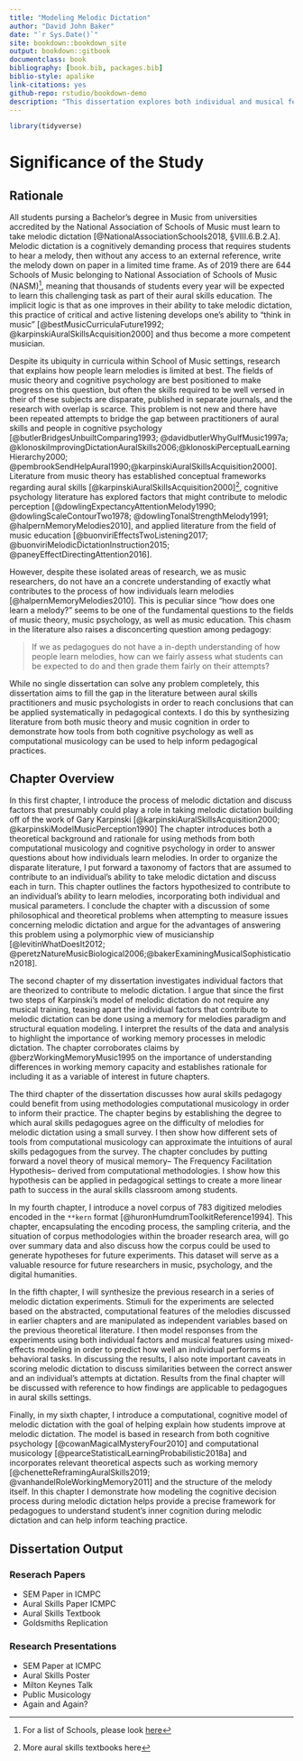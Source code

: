 ```yaml
--- 
title: "Modeling Melodic Dictation"
author: "David John Baker"
date: "`r Sys.Date()`"
site: bookdown::bookdown_site
output: bookdown::gitbook
documentclass: book
bibliography: [book.bib, packages.bib]
biblio-style: apalike
link-citations: yes
github-repo: rstudio/bookdown-demo
description: "This dissertation explores both individual and musical features that might contribute to processes involved in melodic dictation."
---
```


```r
library(tidyverse)
```


# Significance of the Study

## Rationale

All students pursing a Bachelor's degree in Music from universities accredited by the National Association of Schools of Music must learn to take melodic dictation [@NationalAssociationSchools2018, §VIII.6.B.2.A].
Melodic dictation is a cognitively demanding process that requires students to hear a melody, then without any access to an external reference, write the melody down on paper in a limited time frame.
As of 2019 there are 644 Schools of Music belonging to National Association of Schools of Music (NASM)^[For a list of Schools, please look [here](https://nasm.arts-accredit.org/directory-lists/accredited-institutions/search/?institutionname=&city=&state=&country=&search=true)], meaning that thousands of students every year will be expected to learn this challenging task as part of their aural skills education.
The implicit logic is that as one improves in their ability to take melodic dictation, this practice of critical and active listening develops one's ability to "think in music" [@bestMusicCurriculaFuture1992; @karpinskiAuralSkillsAcquisition2000] and thus become a more competent musician.

Despite its ubiquity in curricula within School of Music settings, research that explains how people learn melodies is limited at best.
The fields of music theory and cognitive psychology are best positioned to make progress on this question, but often the skills required to be well versed in their of these subjects are disparate, published in separate journals, and the research with overlap is scarce.
This problem is not new and there have been repeated attempts to bridge the gap between practitioners of aural skills and people in cognitive psychology [@butlerBridgesUnbuiltComparing1993; @davidbutlerWhyGulfMusic1997a; @klonoskiImprovingDictationAuralSkills2006;@klonoskiPerceptualLearningHierarchy2000; @pembrookSendHelpAural1990;@karpinskiAuralSkillsAcquisition2000].
Literature from music theory has established conceptual frameworks regarding aural skills [@karpinskiAuralSkillsAcquisition2000]^[More aural skills textbooks here], cognitive psychology literature has explored factors that might contribute to melodic perception [@dowlingExpectancyAttentionMelody1990; @dowlingScaleContourTwo1978; @dowlingTonalStrengthMelody1991; @halpernMemoryMelodies2010], and applied literature from the field of music education [@buonviriEffectsTwoListening2017; @buonviriMelodicDictationInstruction2015; @paneyEffectDirectingAttention2016].

However, despite these isolated areas of research, we as music researchers, do not have an a concrete understanding of exactly what contributes to the process of how individuals learn melodies [@halpernMemoryMelodies2010].
This is peculiar since "how does one learn a melody?" seems to be one of the fundamental questions to the fields of music theory, music psychology, as well as music education. 
This chasm in the literature also raises a disconcerting question among pedagogy: 

> If we as pedagogues do not have a in-depth understanding of how people learn melodies, how can we fairly assess what students can be expected to do and then grade them fairly on their attempts?

While no single dissertation can solve any problem completely, this dissertation aims to fill the gap in the literature between aural skills practitioners and music psychologists in order to reach conclusions that can be applied systematically in pedagogical contexts.
I do this by synthesizing literature from both music theory and music cognition in order to demonstrate how tools from both cognitive psychology as well as computational musicology can be used to help inform pedagogical practices.

## Chapter Overview 

In this first chapter, I introduce the process of melodic dictation and discuss factors that presumably could play a role in taking melodic dictation building off of the work of Gary Karpinski [@karpinskiAuralSkillsAcquisition2000; @karpinskiModelMusicPerception1990]
The chapter introduces both a theoretical background and rationale for using methods from both computational musicology and cognitive psychology in order to answer questions about how individuals learn melodies.
In order to organize the disparate literature, I put forward a taxonomy of factors that are assumed to contribute to an individual's ability to take melodic dictation and discuss each in turn.
This chapter outlines the factors hypothesized to contribute to an individual's ability to learn melodies, incorporating both individual and musical parameters.
I conclude the chapter with a discussion of some philosophical and theoretical problems when attempting to measure issues concerning melodic dictation and argue for the advantages of answering this problem using a polymorphic view of musicianship [@levitinWhatDoesIt2012; @peretzNatureMusicBiological2006;@bakerExaminingMusicalSophistication2018].

The second chapter of my dissertation investigates individual factors that are theorized to contribute to melodic dictation.
I argue that since the first two steps of Karpinski's model of melodic dictation do not require any musical training, teasing apart the individual factors that contribute to melodic dictation can be done using a memory for melodies paradigm and structural equation modeling. 
I interpret the results of the data and analysis to highlight the importance of working memory processes in melodic dictation.
The chapter corroborates claims by @berzWorkingMemoryMusic1995 on the importance of understanding differences in working memory capacity and establishes rationale for including it as a variable of interest in future chapters.

The third chapter of the dissertation discusses how aural skills pedagogy could benefit from using methodologies computational musicology in order to inform their practice.
The chapter begins by establishing the degree to which aural skills pedagogues agree on the difficulty of melodies for melodic dictation using a small survey.
I then show how different sets of tools from computational musicology can approximate the intuitions of aural skills pedagogues from the survey.
The chapter concludes by putting forward a novel theory of musical memory-- The Frequency Facilitation Hypothesis-- derived from computational methodologies.
I show how this hypothesis can be applied in pedagogical settings to create a more linear path to success in the aural skills classroom among students.

In my fourth chapter, I introduce a novel corpus of 783 digitized melodies encoded in the ```**kern```
format [@huronHumdrumToolkitReference1994].
This chapter, encapsulating the encoding process, the sampling criteria, and the situation of corpus methodologies within the broader research area, will go over summary data and also discuss how the corpus could be used to generate hypotheses for future experiments.
This dataset will serve as a valuable resource for future researchers in music, psychology, and the digital humanities. 

In the fifth chapter, I will synthesize the previous research in a series of melodic dictation experiments. 
Stimuli for the experiments are selected based on the abstracted, computational features of the melodies discussed in earlier chapters and are manipulated as independent variables based on the previous theoretical literature. 
I then model responses from the experiments using both individual factors and musical features using mixed-effects modeling in order to predict how well an individual performs in behavioral tasks. 
In discussing the results, I also note important caveats in scoring melodic dictation to discuss similarities between the correct answer and an individual’s attempts at dictation.
Results from the final chapter will be discussed with reference to how findings are applicable to
pedagogues in aural skills settings. 

Finally, in my sixth chapter, I introduce a computational, cognitive model of melodic dictation with the goal of helping explain how students improve at melodic dictation. 
The model is based in research from both cognitive psychology [@cowanMagicalMysteryFour2010] and computational musicology [@pearceStatisticalLearningProbabilistic2018a] and incorporates relevant theoretical aspects such as working memory [@chenetteReframingAuralSkills2019; @vanhandelRoleWorkingMemory2011] and the structure of the melody itself. 
In this chapter I demonstrate how modeling the cognitive decision process during melodic dictation helps provide a precise framework for pedagogues to understand student’s inner cognition during melodic dictation and can help inform teaching practice. 

## Dissertation Output

### Reserach Papers

* SEM Paper in ICMPC
* Aural Skills Paper ICMPC 
* Aural Skills Textbook
* Goldsmiths Replication

### Research Presentations

* SEM Paper at ICMPC
* Aural Skills Poster
* Milton Keynes Talk
* Public Musicology 
* Again and Again? 

